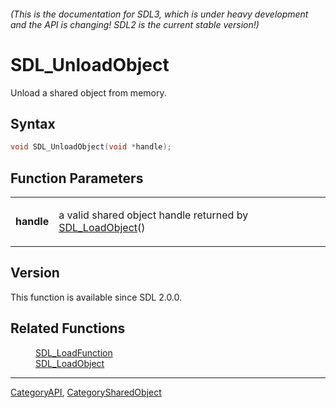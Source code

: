 ====== (This is the documentation for SDL3, which is under heavy development and the API is changing! SDL2 is the current stable version!) ======
= SDL_UnloadObject =

Unload a shared object from memory.

== Syntax ==

<syntaxhighlight lang='c'>
void SDL_UnloadObject(void *handle);
</syntaxhighlight>

== Function Parameters ==

{|
|'''handle'''
|a valid shared object handle returned by [[SDL_LoadObject]]()
|}

== Version ==

This function is available since SDL 2.0.0.

== Related Functions ==

:[[SDL_LoadFunction]]
:[[SDL_LoadObject]]

----
[[CategoryAPI]], [[CategorySharedObject]]


